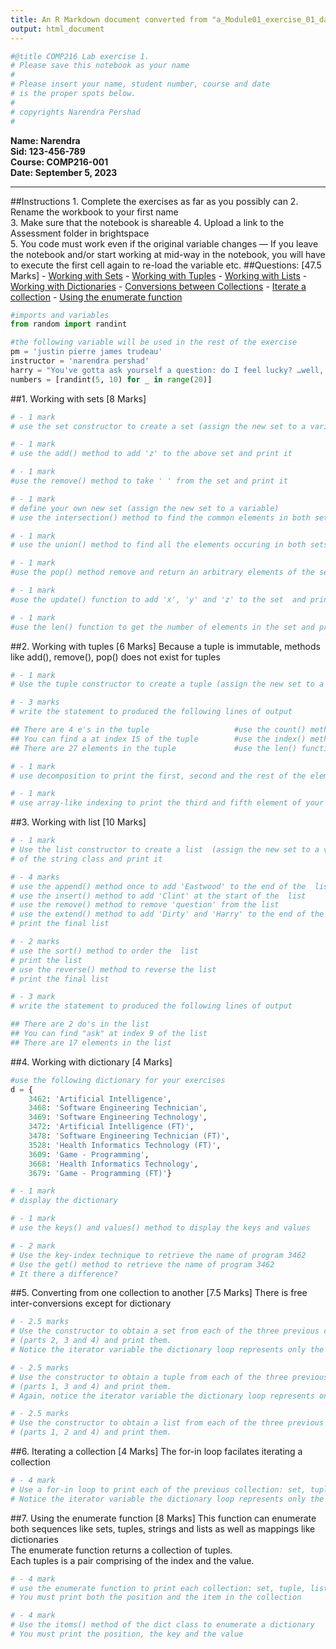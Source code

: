 ```yaml
---
title: An R Markdown document converted from "a_Module01_exercise_01_data_types_control_structures.ipynb"
output: html_document
---
```


```python
#@title COMP216 Lab exercise 1.
# Please save this notebook as your name
#
# Please insert your name, student number, course and date
# is the proper spots below.
#
# copyrights Narendra Pershad
#
```

**Name: Narendra  
Sid: 123-456-789  
Course: COMP216-001  
Date: September 5, 2023**  

---

##Instructions
1. Complete the exercises as far as you possibly can
2. Rename the workbook to your first name  
3. Make sure that the notebook is shareable
4. Upload a link to the Assessment folder in brightspace  
5. You code must work even if the original variable changes
---
If you leave the notebook and/or start working at mid-way in the notebook, you will have to execute the first cell again to re-load the variable etc.
##Questions: [47.5 Marks]
- [Working with Sets](#set)
- [Working with Tuples](#tuple)
- [Working with Lists](#list)
- [Working with Dictionaries](#dict)
- [Conversions between Collections](#conversion)
- [Iterate a collection](#iterate)
- [Using the enumerate function](#enumerate)


```python
#imports and variables
from random import randint

#the following variable will be used in the rest of the exercise
pm = 'justin pierre james trudeau'
instructor = 'narendra pershad'
harry = "You've gotta ask yourself a question: do I feel lucky? …well, do ya, punk?"
numbers = [randint(5, 10) for _ in range(20)]
```

##1. <a name="set"></a>Working with sets [8 Marks]

```python
# - 1 mark
# use the set constructor to create a set (assign the new set to a variable) from the variable 'instructor' and print it

```

```python
# - 1 mark
# use the add() method to add 'z' to the above set and print it

```

```python
# - 1 mark
#use the remove() method to take ' ' from the set and print it

```

```python
# - 1 mark
# define your own new set (assign the new set to a variable)
# use the intersection() method to find the common elements in both sets and print the result

```

```python
# - 1 mark
# use the union() method to find all the elements occuring in both sets and print the result

```

```python
# - 1 mark
#use the pop() method remove and return an arbitrary elements of the set and print it

```

```python
# - 1 mark
#use the update() function to add 'x', 'y' and 'z' to the set  and print the result

```

```python
# - 1 mark
#use the len() function to get the number of elements in the set and print the result

```

##2. <a name="tuple"></a>Working with tuples [6 Marks]
Because a tuple is immutable, methods like add(), remove(), pop() does not exist for tuples

```python
# - 1 mark
# Use the tuple constructor to create a tuple (assign the new set to a variable) from the variable pm and print it
```

```python
# - 3 marks
# write the statement to produced the following lines of output

## There are 4 e's in the tuple                   #use the count() method
## You can find a at index 15 of the tuple        #use the index() method
## There are 27 elements in the tuple             #use the len() function


```

```python
# - 1 mark
# use decomposition to print the first, second and the rest of the elements of your tuple

```

```python
# - 1 mark
# use array-like indexing to print the third and fifth element of your tuple

```

##3. <a name="list"></a>Working with list [10 Marks]

```python
# - 1 mark
# Use the list constructor to create a list  (assign the new set to a variable) from the variable 'harry' using the split() method
# of the string class and print it

```

```python
# - 4 marks
# use the append() method once to add 'Eastwood' to the end of the  list
# use the insert() method to add 'Clint' at the start of the  list
# use the remove() method to remove 'question' from the list
# use the extend() method to add 'Dirty' and 'Harry' to the end of the list
# print the final list

```

```python
# - 2 marks
# use the sort() method to order the  list
# print the list
# use the reverse() method to reverse the list
# print the final list

```

```python
# - 3 mark
# write the statement to produced the following lines of output

## There are 2 do's in the list
## You can find "ask" at index 9 of the list
## There are 17 elements in the list

```

##4. <a name="dic"></a>Working with dictionary [4 Marks]

```python
#use the following dictionary for your exercises
d = {
    3462: 'Artificial Intelligence',
    3468: 'Software Engineering Technician',
    3469: 'Software Engineering Technology',
    3472: 'Artificial Intelligence (FT)',
    3478: 'Software Engineering Technician (FT)',
    3528: 'Health Informatics Technology (FT)',
    3609: 'Game - Programming',
    3668: 'Health Informatics Technology',
    3679: 'Game - Programming (FT)'}
```

```python
# - 1 mark
# display the dictionary


```

```python
# - 1 mark
# use the keys() and values() method to display the keys and values

```

```python
# - 2 mark
# Use the key-index technique to retrieve the name of program 3462
# Use the get() method to retrieve the name of program 3462
# It there a difference?

```

##5. <a name="conversion"></a>Converting from one collection to another [7.5 Marks]
There is free inter-conversions except for dictionary

```python
# - 2.5 marks
# Use the constructor to obtain a set from each of the three previous collections
# (parts 2, 3 and 4) and print them.
# Notice the iterator variable the dictionary loop represents only the key

```

```python
# - 2.5 marks
# Use the constructor to obtain a tuple from each of the three previous collections
# (parts 1, 3 and 4) and print them.
# Again, notice the iterator variable the dictionary loop represents only the key

```

```python
# - 2.5 marks
# Use the constructor to obtain a list from each of the three previous collections
# (parts 1, 2 and 4) and print them.

```

##6. <a name="iterate"></a>Iterating a collection [4 Marks]
The for-in loop facilates iterating a collection

```python
# - 4 mark
# Use a for-in loop to print each of the previous collection: set, tuple, list and dict
# Notice the iterator variable the dictionary loop represents only the key

```

##7. <a name="enumerate"></a>Using the enumerate function [8 Marks]
This function can enumerate both sequences like sets, tuples, strings and lists as well as mappings like dictionaries  
The enumerate function returns a collection of tuples.  
Each tuples is a pair comprising of the index and the value.

```python
# - 4 mark
# use the enumerate function to print each collection: set, tuple, list and dict
# You must print both the position and the item in the collection

```

```python
# - 4 mark
# Use the items() method of the dict class to enumerate a dictionary
# You must print the position, the key and the value
```

